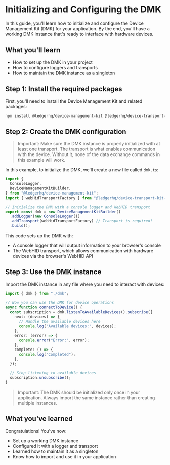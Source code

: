 # Initializing and Configuring the DMK

In this guide, you'll learn how to initialize and configure the Device Management Kit (DMK) for your application. By the end, you'll have a working DMK instance that's ready to interface with hardware devices.

## What you'll learn

- How to set up the DMK in your project
- How to configure loggers and transports
- How to maintain the DMK instance as a singleton

## Step 1: Install the required packages

First, you'll need to install the Device Management Kit and related packages:

```bash
npm install @ledgerhq/device-management-kit @ledgerhq/device-transport-kit-web-hid
```

## Step 2: Create the DMK configuration

> Important: Make sure the DMK instance is properly initialized with at least one transport. The transport is what enables communication with the device. Without it, none of the data exchange commands in this example will work.

In this example, to initialize the DMK, we'll create a new file called `dmk.ts`:

```ts
import {
  ConsoleLogger,
  DeviceManagementKitBuilder,
} from "@ledgerhq/device-management-kit";
import { webHidTransportFactory } from "@ledgerhq/device-transport-kit-web-hid";

// Initialize the DMK with a console logger and WebHID transport
export const dmk = new DeviceManagementKitBuilder()
  .addLogger(new ConsoleLogger())
  .addTransport(webHidTransportFactory) // Transport is required!
  .build();
```

This code sets up the DMK with:

- A console logger that will output information to your browser's console
- The WebHID transport, which allows communication with hardware devices via the browser's WebHID API

## Step 3: Use the DMK instance

Import the DMK instance in any file where you need to interact with devices:

```ts
import { dmk } from "./dmk";

// Now you can use the DMK for device operations
async function connectToDevice() {
  const subscription = dmk.listenToAvailableDevices().subscribe({
    next: (devices) => {
      // Handle the available devices here
      console.log("Available devices:", devices);
    },
    error: (error) => {
      console.error("Error:", error);
    },
    complete: () => {
      console.log("Completed");
    },
  });

  // Stop listening to available devices
  subscription.unsubscribe();
}
```

> Important: The DMK should be initialized only once in your application. Always import the same instance rather than creating multiple instances.

## What you've learned

Congratulations! You've now:

- Set up a working DMK instance
- Configured it with a logger and transport
- Learned how to maintain it as a singleton
- Know how to import and use it in your application
